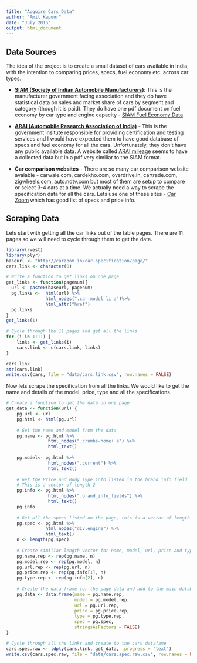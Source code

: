 ```yaml
---
title: "Acquire Cars Data"
author: "Amit Kapoor"
date: "July 2015"
output: html_document
---
```


## Data Sources

The idea of the project is to create a small dataset of cars available in India, with the intention to comparing prices, specs, fuel economy etc. across car types. 

- **[SIAM (Society of Indian Automobile Manufacturers)](http://www.siamindia.com/)**: This is the manufacturer government facing association and they do have statistical data on sales and market share of cars by segment and category (though it is paid). They do have one pdf document on fuel economy by car type and engine capacity - [SIAM Fuel Economy Data](http://www.siamindia.com/uploads/filemanager/256th-4W-FE-Data-Declaration.pdf)

- **[ARAI (Automobile Research Association of India)](https://www.araiindia.com/)** - This is the government insitute responsible for providing certification and testing services and I would have expected them to have good database of specs and fuel economy for all the cars. Unfortunately, they don't have any public available data. A website called [ARAI mileage](http://araimileage.in/) seems to have a collected data but in a pdf very similiar to the SIAM format.

- **Car comparison websites** - There are so many car comparison website avaiable - carwale.com, cardekho.com, overdrive.in, cartrade.com, zigwheels.com, auto.ndtv.com but most of them are setup to compare or select 3-4 cars at a time. We actually need a way to scrape the specification data for all the cars. Lets use one of these sites - [Car Zoom](http://carzoom.in/car-specification/) which has good list of specs and price info.

## Scraping Data

Lets start with getting all the car links out of the table pages. There are 11 pages so we will need to cycle through them to get the data.

```r
library(rvest)
library(plyr)
baseurl <- "http://carzoom.in/car-specification/page/"
cars.link <- character(0)

# Write a function to get links on one page
get_links <- function(pagenum){
  url <- paste0(baseurl, pagenum)
  pg.links <-  html(url) %>%
               html_nodes(".car-model li a")%>%
               html_attr("href")
  pg.links
}
get_links(1)

# Cycle through the 11 pages and get all the links
for (i in 1:11) {
    links <- get_links(i)
    cars.link <- c(cars.link, links)
}

cars.link
str(cars.link)
write.csv(cars, file = "data/cars.link.csv", row.names = FALSE)
```

Now lets scrape the specification from all the links. We would like to get the name and details of the model, price, type and all the specifications

```r
# Create a function to get the data on one page
get_data <- function(url) {
    pg.url <- url
    pg.html <- html(pg.url)
    
    # Get the name and model from the data
    pg.name <- pg.html %>% 
                html_nodes(".crumbs-home+ a") %>%
                html_text()
    
    pg.model<- pg.html %>% 
                html_nodes(".current") %>%
                html_text()
    
    # Get the Price and Body Type info listed in the brand info field
    # This is a vector of length 2
    pg.info <- pg.html %>% 
                html_nodes(".brand_info_fields") %>%
                html_text()
    pg.info
    
    # Get all the specs listed on the page, this is a vector of length n
    pg.spec <- pg.html %>% 
               html_nodes("div.engine") %>%
               html_text()
    n <- length(pg.spec)
    
    # Create similiar length vector for name, model, url, price and type 
    pg.name.rep <- rep(pg.name, n)
    pg.model.rep <- rep(pg.model, n)
    pg.url.rep <- rep(pg.url, n)
    pg.price.rep <- rep(pg.info[1], n)
    pg.type.rep <- rep(pg.info[2], n)
    
    # Create the data frame for the page data and add to the main database
    pg.data <- data.frame(name = pg.name.rep, 
                          model = pg.model.rep,
                          url = pg.url.rep,
                          price = pg.price.rep,
                          type = pg.type.rep, 
                          spec = pg.spec,
                          stringsAsFactors = FALSE)
}

# Cycle through all the links and create to the cars datafame
cars.spec.raw <- ldply(cars.link, get_data, .progress = "text")
write.csv(cars.spec.raw, file = "data/cars.spec.raw.csv", row.names = FALSE)
    
```










